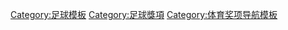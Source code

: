 [[Category:足球模板|Category:足球模板]]
[[Category:足球獎項|Category:足球獎項]]
[[Category:体育奖项导航模板|Category:体育奖项导航模板]]